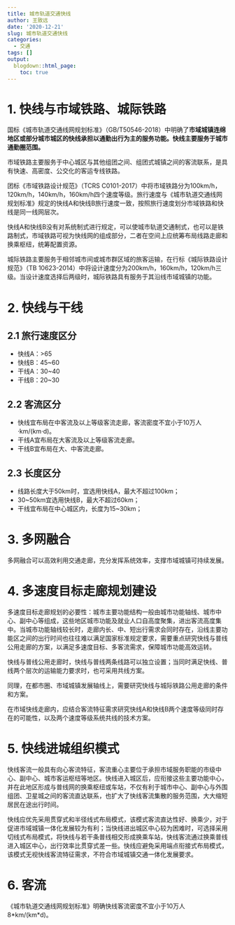 ```yaml
---
title: 城市轨道交通快线
author: 王致远
date: '2020-12-21'
slug: 城市轨道交通快线
categories:
  - 交通
tags: []
output:
  blogdown::html_page:
    toc: true
---
```


# 1. 快线与市域铁路、城际铁路

国标《城市轨道交通线网规划标准》（GB/T50546-2018）中明确了**市域城镇连绵地区或部分城市城区的快线承担以通勤出行为主的服务功能。快线主要服务于城市通勤圈范围。**

市域铁路主要服务于中心城区与其他组团之间、组团式城镇之间的客流联系，是具有快速、高密度、公交化的客运专线铁路。

团标《市域铁路设计规范》（TCRS C0101-2017）中将市域铁路分为100km/h，120km/h，140km/h，160km/h四个速度等级。旅行速度与《城市轨道交通线网规划标准》规定的快线A和快线B旅行速度一致，按照旅行速度划分市域铁路和快线是同一线网层次。

快线A和快线B没有对系统制式进行规定，可以使城市轨道交通制式，也可以是铁路制式，市域铁路可视为快线网的组成部分，二者在空间上应统筹布局线路走廊和换乘枢纽，统筹配置资源。

城际铁路主要服务于相邻城市间或城市群区域的旅客运输，在行标《城际铁路设计规范》（TB 10623-2014）中将设计速度分为200km/h，160km/h，120km/h三级。当设计速度选择后两级时，城际铁路具有服务于其沿线市域城镇的功能。

# 2. 快线与干线

## 2.1 旅行速度区分

- 快线A：>65
- 快线B：45~60
- 干线A：30~40
- 干线B：20~30

## 2.2 客流区分

- 快线宜布局在中客流及以上等级客流走廊，客流密度不宜小于10万人·km/(km·d)。
- 干线A宜布局在大客流及以上等级客流走廊。
- 干线B宜布局在大、中客流走廊。

## 2.3 长度区分

- 线路长度大于50km时，宜选用快线A，最大不超过100km；
- 30~50km宜选用快线B，最大不超过60km；
- 干线宜布局在中心城区内，长度为15~30km；

# 3. 多网融合

多网融合可以高效利用交通走廊，充分发挥系统效率，支撑市域城镇可持续发展。

# 4. 多速度目标走廊规划建设

多速度目标走廊规划的必要性：城市主要功能结构一般由城市功能轴线、城市中心、副中心等组成，这些地区城市功能及就业人口自高度聚集，进出客流高度集中。当城市功能轴线较长时，走廊内长、中、短出行需求会同时存在，沿线主要功能区之间的出行时间也往往难以满足国家标准规定要求，需要重点研究快线与普线公用走廊的方案，以满足多速度目标、多客流需求，保障城市功能高效运转。

快线与普线公用走廊时，快线与普线两条线路可以独立设置；当同时满足快线、普线两个层次的运输能力要求时，也可采用共线方案。

同理，在都市圈、市域城镇发展轴线上，需要研究快线与城际铁路公用走廊的条件和方案。

在市域快线走廊内，应结合客流特征需求研究快线A和快线B两个速度等级同时存在的可能性，以及两个速度等级系统共线的技术方案。

# 5. 快线进城组织模式

快线客流一般具有向心客流特征，客流重心主要位于承担市域服务职能的市级中心、副中心、城市客运枢纽等地区。快线进入城区后，应衔接这些主要功能中心，并在此地区形成与普线网的换乘枢纽或车站，不仅有利于城市中心、副中心与外围组团、卫星城之间的客流直达联系，也扩大了快线客流集散的服务范围，大大缩短居民在途出行时间。

快线应优先采用贯穿式和半径线式布局模式，该模式客流直达性好、换乘少，对于促进市域城镇一体化发展较为有利；当快线进出城区中心较为困难时，可选择采用切线式布局模式，将快线与若干条普线相交形成换乘车站，快线客流通过换乘普线进入城区中心，出行效率比贯穿式差一些。快线应避免采用端点衔接式布局模式，该模式无视快线客流特征需求，不符合市域城镇交通一体化发展要求。

# 6. 客流

《城市轨道交通线网规划标准》明确快线客流密度不宜小于10万人8\*km/(km\*d)。